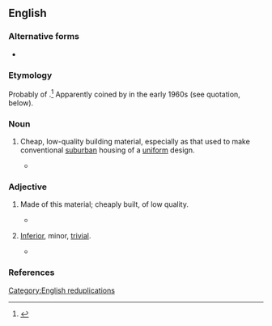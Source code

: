 {{also|ticky tacky|tick tack|ticktack}}
==English==

===Alternative forms===
* {{l|en|ticky tacky}}

===Etymology===
Probably {{glossary|reduplication}} of {{m|en|tacky|id=low quality}}.<ref>{{R:OED Online|entry=ticky-tacky|code=201787|part of speech=n. and adj}}</ref> Apparently coined by {{w|Malvina Reynolds}} in the early 1960s (see quotation, below).

===Noun===
{{en-noun|-}}

# {{lb|en|US}} Cheap, low-quality building material, especially as that used to make conventional [[suburban]] housing of a [[uniform]] design.
#* {{quote-song|en|year=1962|author=Malvina Reynolds|authorlink=Malvina Reynolds|title={{w|Little Boxes}}|passage=And the boys go into business, and marry and raise a family / In boxes made of '''ticky-tacky''', and they all look just the same.}}

===Adjective===
{{en-adj|-}}

# {{lb|en|US}} Made of this material; cheaply built, of low quality.
#* {{quote-book|en|2013|K.T. Berger|Where the Road and the Sky Collide||112|My first impression was that Phoenix was another American Dream (a la L.A.) come true—'''ticky-tacky''' tract housing complexes and mini-malls stretching boundlessly into the flat desert horizon.}}
# {{lb|en|by extension}} [[inferior|Inferior]], minor, [[trivial]].
#* {{quote-book|en|2010|Charles Mertz|So, You Want to be a Teacher||99|It almost seems that major discipline problems take care of themselves; it is the day-to-day little '''ticky-tacky''' issues that bind and scratch and itch until you find that you are boxed in with a class that you can no longer control.}}

===References===
<references/>

[[Category:English reduplications]]